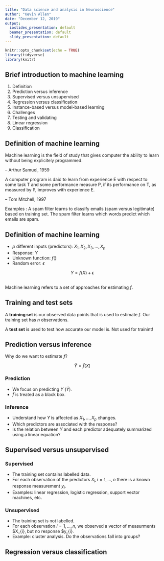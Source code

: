 ```yaml
---
title: "Data science and analysis in Neuroscience"
author: "Kevin Allen"
date: "December 12, 2019"
output:
  ioslides_presentation: default
  beamer_presentation: default
  slidy_presentation: default
---
```


```r
knitr::opts_chunk$set(echo = TRUE)
library(tidyverse)
library(knitr)
```

## Brief introduction to machine learning

1. Definition
2. Prediction versus inference
3. Supervised versus unsupervised
4. Regression versus classification
5. Instance-based versus model-based learning
6. Challenges
7. Testing and validating
8. Linear regression
9. Classification

## Definition of machine learning

Machine learning is the field of study that gives computer the ability to learn without being explicitely programmed.

-- Arthur Samuel, 1959

A computer program is daid to learn from experience E with respect to some task T and some performance measure P, if its performance on T, as measured by P, improves with experience E. 

-- Tom Mitchell, 1997

Examples : A spam filter learns to classify emails (spam versus legitimate) based on training set. The spam filter learns which words predict which emails are spam. 

## Definition of machine learning


* $p$ different inputs (predictors): $X_{1}, X_{2}, X_{3},...,X_{p}$
* Response: $Y$
* Unknown function: $f()$
* Random error: $\epsilon$

<center>
$Y = f(X) + \epsilon$
</center>

<br>
Machine learning refers to a set of approaches for estimating $f$.

## Training and test sets

A **training set** is our observed data points that is used to estimate $f$. Our training set has $n$ observations.

A **test set** is used to test how accurate our model is. Not used for trainint!



## Prediction versus inference

Why do we want to estimate $f$?

<center>
$\hat Y = \hat f(X)$
</center>

### Prediction
* We focus on predicting $Y$ ($\hat Y$).
* $\hat f$ is treated as a black box.

### Inference
* Understand how $Y$ is affected as $X_{1},..., X_{p}$ changes.
* Which predictors are associated with the response?
* Is the relation between $Y$ and each predictor adequately summarized using a linear equation?


## Supervised versus unsupervised

### Supervised
* The training set contains labelled data.
* For each observation of the predictors $X_{i}, i = 1,...,n$ there is a known response measurement $y_{i}$.
* Examples: linear regression, logistic regression, support vector machines, etc.

### Unsupervised
* The training set is not labelled.
* For each observation $i = 1,...,n$, we observed a vector of measurments $X_{i}, but no response $y_{i}.
* Example: cluster analysis. Do the observations fall into groups?



## Regression versus classification


